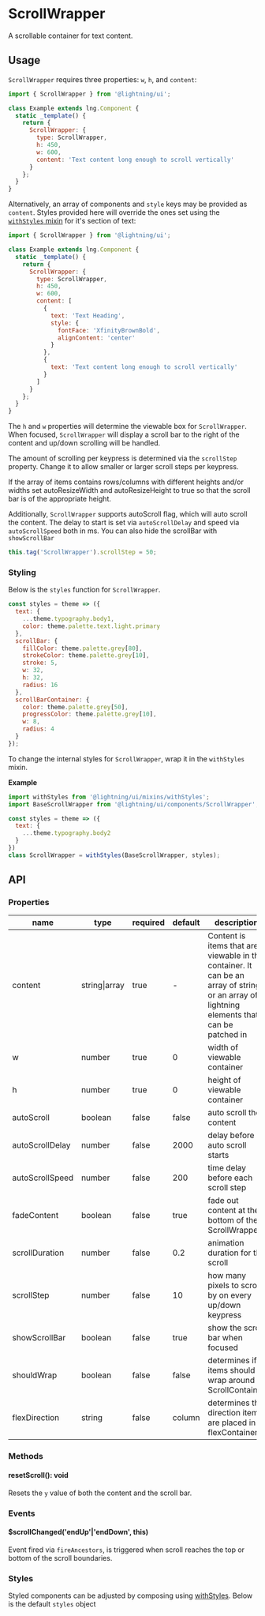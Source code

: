 
# ScrollWrapper

A scrollable container for text content.

## Usage

`ScrollWrapper` requires three properties: `w`, `h`, and `content`:

```js
import { ScrollWrapper } from '@lightning/ui';

class Example extends lng.Component {
  static _template() {
    return {
      ScrollWrapper: {
        type: ScrollWrapper,
        h: 450,
        w: 600,
        content: 'Text content long enough to scroll vertically'
      }
    };
  }
}
```

<Canvas>
  <Story id="layout-scrollwrapper--basic" />
</Canvas>

Alternatively, an array of components and `style` keys may be provided as `content`. Styles provided here will override the ones set using the [`withStyles` mixin](#styling) for it's section of text:

```js
import { ScrollWrapper } from '@lightning/ui';

class Example extends lng.Component {
  static _template() {
    return {
      ScrollWrapper: {
        type: ScrollWrapper,
        h: 450,
        w: 600,
        content: [
          {
            text: 'Text Heading',
            style: {
              fontFace: 'XfinityBrownBold',
              alignContent: 'center'
            }
          },
          {
            text: 'Text content long enough to scroll vertically'
          }
        ]
      }
    };
  }
}
```

<Canvas>
  <Story id="layout-scrollwrapper--content-array" />
</Canvas>

The `h` and `w` properties will determine the viewable box for `ScrollWrapper`. When focused, `ScrollWrapper` will display a scroll bar to the right of the content and up/down scrolling will be handled.

The amount of scrolling per keypress is determined via the `scrollStep` property. Change it to allow smaller or larger scroll steps per keypress.

If the array of items contains rows/columns with different heights and/or widths set autoResizeWidth and autoResizeHeight to true so that the scroll bar is of the appropriate height.

Additionally, `ScrollWrapper` supports autoScroll flag, which will auto scroll the content. The delay to start is set via `autoScrollDelay` and
speed via `autoScrollSpeed` both in ms. You can also hide the scrollBar with `showScrollBar`

```js
this.tag('ScrollWrapper').scrollStep = 50;
```

### Styling

Below is the `styles` function for `ScrollWrapper`.

```js
const styles = theme => ({
  text: {
    ...theme.typography.body1,
    color: theme.palette.text.light.primary
  },
  scrollBar: {
    fillColor: theme.palette.grey[80],
    strokeColor: theme.palette.grey[10],
    stroke: 5,
    w: 32,
    h: 32,
    radius: 16
  },
  scrollBarContainer: {
    color: theme.palette.grey[50],
    progressColor: theme.palette.grey[10],
    w: 8,
    radius: 4
  }
});
```

To change the internal styles for `ScrollWrapper`, wrap it in the `withStyles` mixin.

**Example**

```js
import withStyles from '@lightning/ui/mixins/withStyles';
import BaseScrollWrapper from '@lightning/ui/components/ScrollWrapper';

const styles = theme => ({
  text: {
    ...theme.typography.body2
  }
})
class ScrollWrapper = withStyles(BaseScrollWrapper, styles);
```

## API

### Properties

| name            | type          | required | default | description                                                                                                                                 |
| --------------- | ------------- | -------- | ------- | ------------------------------------------------------------------------------------------------------------------------------------------- |
| content         | string\|array | true     | -       | Content is items that are viewable in the container. It can be an array of strings or an array of lightning elements that can be patched in |
| w               | number        | true     | 0       | width of viewable container                                                                                                                 |
| h               | number        | true     | 0       | height of viewable container                                                                                                                |
| autoScroll      | boolean       | false    | false   | auto scroll the content                                                                                                                     |
| autoScrollDelay | number        | false    | 2000    | delay before auto scroll starts                                                                                                             |
| autoScrollSpeed | number        | false    | 200     | time delay before each scroll step                                                                                                          |
| fadeContent     | boolean       | false    | true    | fade out content at the bottom of the ScrollWrapper                                                                                         |
| scrollDuration  | number        | false    | 0.2     | animation duration for the scroll                                                                                                           |
| scrollStep      | number        | false    | 10      | how many pixels to scroll by on every up/down keypress                                                                                      |
| showScrollBar   | boolean       | false    | true    | show the scroll bar when focused                                                                                                            |
| shouldWrap      | boolean       | false    | false   | determines if items should wrap around ScrollContainer                                                                                      |
| flexDirection   | string        | false    | column  | determines the direction items are placed in flexContainer                                                                                  |

### Methods

#### resetScroll(): void

Resets the `y` value of both the content and the scroll bar.

### Events

#### $scrollChanged('endUp'|'endDown', this)

Event fired via `fireAncestors`, is triggered when scroll reaches the top or bottom of the scroll boundaries.

### Styles

Styled components can be adjusted by composing using [withStyles](?path=/docs/mixins-withstyles--basic). Below is the default `styles` object

<Theme theme={ScrollWrapper.styles} />
